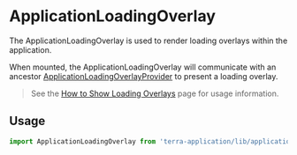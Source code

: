 # ApplicationLoadingOverlay

The ApplicationLoadingOverlay is used to render loading overlays within the application.

When mounted, the ApplicationLoadingOverlay will communicate with an ancestor
[ApplicationLoadingOverlayProvider](/components/terra-application/application/reference/components/application-loading-overlay-provider) to
present a loading overlay.

> See the [How to Show Loading Overlays](/components/terra-application/application/how-to/show-loading-overlays) page for usage information.

## Usage

```jsx
import ApplicationLoadingOverlay from 'terra-application/lib/application-loading-overlay';
```
